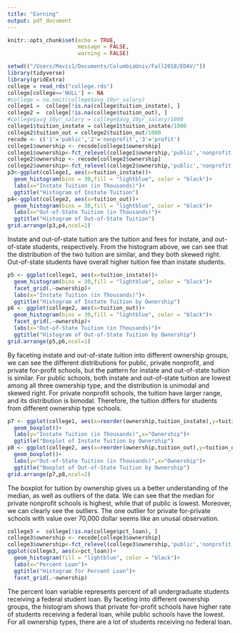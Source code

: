 ```yaml
---
title: "Earning"
output: pdf_document
---
```


```r
knitr::opts_chunk$set(echo = TRUE,
                      message = FALSE,
                      warning = FALSE)
```

```r
setwd(("/Users/Mavis1/Documents/ColumbiaUniv/Fall2018/EDAV/"))
library(tidyverse)
library(gridExtra)
college = read_rds("college.rds")
college[college=='NULL'] <- NA
#college = na.omit(college$avg_10yr_salary)
college1 =  college[!is.na(college$tuition_instate), ]
college2 =  college[!is.na(college$tuition_out), ]
#college$avg_10yr_salary = college$avg_10yr_salary/1000
college1$tuition_instate = college1$tuition_instate/1000
college2$tuition_out = college2$tuition_out/1000
recode <- c('1'='public','2'='nonprofit','3'='profit')
college1$ownership <- recode[college1$ownership]
college1$ownership<-fct_relevel(college1$ownership,'public','nonprofit','profit')
college2$ownership <- recode[college2$ownership]
college2$ownership<-fct_relevel(college2$ownership,'public','nonprofit','profit')
p3<-ggplot(college1, aes(x=tuition_instate))+
  geom_histogram(bins = 30,fill = "lightblue", color = "black")+
  labs(x="Instate Tuition (in Thousands)")+
  ggtitle("Histogram of Instate Tuition")
p4<-ggplot(college2, aes(x=tuition_out))+
  geom_histogram(bins = 30,fill = "lightblue", color = "black")+
  labs(x="Out-of-State Tuition (in Thousands)")+
  ggtitle("Histogram of Out-of-State Tuition")
grid.arrange(p3,p4,ncol=1)
```


Instate and out-of-state tuition are the tuition and fees for instate, and out-of-state students, respectively. From the histogram above, we can see that the distribution of the two tuition are similar, and they both skewed right. Out-of-state students have overall higher tuition fee than instate students.



```r
p5 <- ggplot(college1, aes(x=tuition_instate))+
  geom_histogram(bins = 30,fill = "lightblue", color = "black")+
  facet_grid(.~ownership)+
  labs(x="Instate Tuition (in Thousands)")+
  ggtitle("Histogram of Instate Tuition by Ownership")
p6 <- ggplot(college2, aes(x=tuition_out))+
  geom_histogram(bins = 30,fill = "lightblue", color = "black")+
  facet_grid(.~ownership)+
  labs(x="Out-of-State Tuition (in Thousands)")+
  ggtitle("Histogram of Out-of-State Tuition by Ownership")
grid.arrange(p5,p6,ncol=1)
```


By faceting instate and out-of-state tuition into different ownership groups, we can see the different distributions for public, private nonprofit, and private for-profit schools, but the pattern for instate and out-of-state tuition is similar. For public schools, both instate and out-of-state tuition are lowest among all three ownership type, and the distribution is unimodal and skewed right. For private nonprofit schools, the tuition have larger range, and its distribution is bimodal. Therefore, the tuition differs for students from different ownership type schools.



```r
p7 <- ggplot(college1, aes(x=reorder(ownership,tuition_instate),y=tuition_instate))+
  geom_boxplot()+
  labs(y="Instate Tuition (in Thousands)",x="Ownership")+
  ggtitle("Boxplot of Instate Tuition by Ownership")
p8 <- ggplot(college2, aes(x=reorder(ownership,tuition_out),y=tuition_out))+
  geom_boxplot()+
  labs(y="Out-of-State Tuition (in Thousands)",x="Ownership")+
  ggtitle("Boxplot of Out-of-State Tuition by Ownership")
grid.arrange(p7,p8,ncol=2)
```


The boxplot for tuition by ownership gives us a better understanding of the median, as well as outliers of the data. We can see that the median for private nonprofit schools is highest, while that of public is lowest. Moreover, we can clearly see the outliers. The one outlier for private for-private schools with value over 70,000 dollar seems like an unusal observation.



```r
college3 =  college[!is.na(college$pct_loan), ]
college3$ownership <- recode[college3$ownership]
college3$ownership<-fct_relevel(college3$ownership,'public','nonprofit','profit')
ggplot(college3, aes(x=pct_loan))+
  geom_histogram(fill = "lightblue", color = "black")+
  labs(x="Percent Loan")+
  ggtitle("Histogram for Percent Loan")+
  facet_grid(.~ownership)
```

The percent loan variable represents percent of all undergraduate students receiving a federal student loan. By faceting into different ownership groups, the histogram shows that private for-profit schools have higher rate of students receiving a federal loan, while public schools have the lowest. For all ownership types, there are a lot of students receiving no federal loan.



